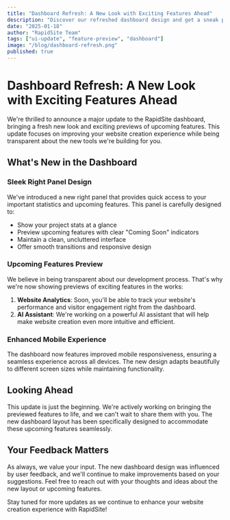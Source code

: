 ```yaml
---
title: "Dashboard Refresh: A New Look with Exciting Features Ahead"
description: "Discover our refreshed dashboard design and get a sneak peek at upcoming features that will make website creation even more powerful."
date: "2025-01-18"
author: "RapidSite Team"
tags: ["ui-update", "feature-preview", "dashboard"]
image: "/blog/dashboard-refresh.png"
published: true
---
```


# Dashboard Refresh: A New Look with Exciting Features Ahead

We're thrilled to announce a major update to the RapidSite dashboard, bringing a fresh new look and exciting previews of upcoming features. This update focuses on improving your website creation experience while being transparent about the new tools we're building for you.

## What's New in the Dashboard

### Sleek Right Panel Design

We've introduced a new right panel that provides quick access to your important statistics and upcoming features. This panel is carefully designed to:

- Show your project stats at a glance
- Preview upcoming features with clear "Coming Soon" indicators
- Maintain a clean, uncluttered interface
- Offer smooth transitions and responsive design

### Upcoming Features Preview

We believe in being transparent about our development process. That's why we're now showing previews of exciting features in the works:

1. **Website Analytics**: Soon, you'll be able to track your website's performance and visitor engagement right from the dashboard.
2. **AI Assistant**: We're working on a powerful AI assistant that will help make website creation even more intuitive and efficient.

### Enhanced Mobile Experience

The dashboard now features improved mobile responsiveness, ensuring a seamless experience across all devices. The new design adapts beautifully to different screen sizes while maintaining functionality.

## Looking Ahead

This update is just the beginning. We're actively working on bringing the previewed features to life, and we can't wait to share them with you. The new dashboard layout has been specifically designed to accommodate these upcoming features seamlessly.

## Your Feedback Matters

As always, we value your input. The new dashboard design was influenced by user feedback, and we'll continue to make improvements based on your suggestions. Feel free to reach out with your thoughts and ideas about the new layout or upcoming features.

Stay tuned for more updates as we continue to enhance your website creation experience with RapidSite!
